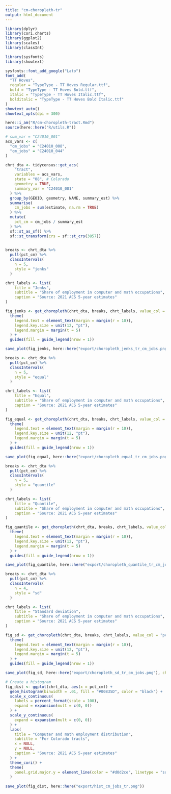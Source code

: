 ```yaml
---
title: "cm-choropleth-tr"
output: html_document
---
```


```r

library(dplyr)
library(cori.charts)
library(ggplot2)
library(scales)
library(classInt)

library(sysfonts)
library(showtext)

sysfonts::font_add_google("Lato")
font_add(
  "TT Hoves",
  regular = "TypeType - TT Hoves Regular.ttf",
  bold = "TypeType - TT Hoves Bold.ttf",
  italic = "TypeType - TT Hoves Italic.ttf",
  bolditalic = "TypeType - TT Hoves Bold Italic.ttf"
)
showtext_auto()
showtext_opts(dpi = 300)

here::i_am("R/cm-choropleth-tract.Rmd")
source(here::here("R/utils.R"))

```


```r

# sum_var = "C24010_001"
acs_vars <- c(
  "cm_jobs" = "C24010_008",
  "cm_jobs" = "C24010_044"
)

chrt_dta <- tidycensus::get_acs(
    "tract",
    variables = acs_vars,
    state = "08", # Colorado
    geometry = TRUE,
    summary_var = "C24010_001"
  ) %>%
  group_by(GEOID, geometry, NAME, summary_est) %>%
  summarise(
    cm_jobs = sum(estimate, na.rm = TRUE)
  ) %>%
  mutate(
    pct_cm = cm_jobs / summary_est
  ) %>%
  sf::st_as_sf() %>%
  sf::st_transform(crs = sf::st_crs(3857))
  

```


```r

breaks <- chrt_dta %>%
  pull(pct_cm) %>%
  classIntervals(
    n = 5,
    style = "jenks"
  )

chrt_labels <- list(
    title = "Jenks",
    subtitle = "Share of employment in computer and math occupations",
    caption = "Source: 2021 ACS 5-year estimates"
)

fig_jenks <- get_choropleth(chrt_dta, breaks, chrt_labels, value_col = "pct_cm", outline_width = .01) +
  theme(
    legend.text = element_text(margin = margin(r = 10)),
    legend.key.size = unit(12, "pt"),
    legend.margin = margin(t = 5)
  ) +
  guides(fill = guide_legend(nrow = 1))

save_plot(fig_jenks, here::here("export/choropleth_jenks_tr_cm_jobs.png"), chart_height = 8)

```

```r

breaks <- chrt_dta %>%
  pull(pct_cm) %>%
  classIntervals(
    n = 5,
    style = "equal"
  )

chrt_labels <- list(
    title = "Equal",
    subtitle = "Share of employment in computer and math occupations",
    caption = "Source: 2021 ACS 5-year estimates"
)

fig_equal <- get_choropleth(chrt_dta, breaks, chrt_labels, value_col = "pct_cm", outline_width = .01) +
  theme(
    legend.text = element_text(margin = margin(r = 10)),
    legend.key.size = unit(12, "pt"),
    legend.margin = margin(t = 5)
  ) +
  guides(fill = guide_legend(nrow = 1))

save_plot(fig_equal, here::here("export/choropleth_equal_tr_cm_jobs.png"), chart_height = 8)

```

```r

breaks <- chrt_dta %>%
  pull(pct_cm) %>%
  classIntervals(
    n = 5,
    style = "quantile"
  )

chrt_labels <- list(
    title = "Quantile",
    subtitle = "Share of employment in computer and math occupations",
    caption = "Source: 2021 ACS 5-year estimates"
)

fig_quantile <- get_choropleth(chrt_dta, breaks, chrt_labels, value_col = "pct_cm", outline_width = .01) +
  theme(
    legend.text = element_text(margin = margin(r = 10)),
    legend.key.size = unit(12, "pt"),
    legend.margin = margin(t = 5)
  ) +
  guides(fill = guide_legend(nrow = 1))

save_plot(fig_quantile, here::here("export/choropleth_quantile_tr_cm_jobs.png"), chart_height = 8)

```

```r

breaks <- chrt_dta %>%
  pull(pct_cm) %>%
  classIntervals(
    n = 4,
    style = "sd"
  )

chrt_labels <- list(
    title = "Standard deviation",
    subtitle = "Share of employment in computer and math occupations",
    caption = "Source: 2021 ACS 5-year estimates"
)

fig_sd <- get_choropleth(chrt_dta, breaks, chrt_labels, value_col = "pct_cm", outline_width = .01) +
  theme(
    legend.text = element_text(margin = margin(r = 10)),
    legend.key.size = unit(12, "pt"),
    legend.margin = margin(t = 5)
  ) +
  guides(fill = guide_legend(nrow = 1))

save_plot(fig_sd, here::here("export/choropleth_sd_tr_cm_jobs.png"), chart_height = 8)

```


```r

# Create a histogram
fig_dist <- ggplot(chrt_dta, aes(x = pct_cm)) +
  geom_histogram(binwidth = .01, fill = "#00835D", color = "black") +
  scale_x_continuous(
    labels = percent_format(scale = 100),
    expand = expansion(mult = c(0, 0))
  ) +
  scale_y_continuous(
    expand = expansion(mult = c(0, 0))
  ) +
  labs(
    title = "Computer and math employment distribution",
    subtitle = "For Colorado tracts",
    x = NULL,
    y = NULL,
    caption = "Source: 2021 ACS 5-year estimates"
  ) + 
  theme_cori() +
  theme(
    panel.grid.major.y = element_line(color = "#d0d2ce", linetype = "solid", linewidth = .25)
  )
  
save_plot(fig_dist, here::here("export/hist_cm_jobs_tr.png"))

```

